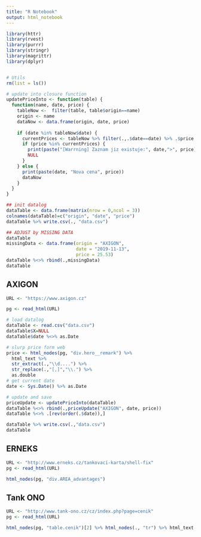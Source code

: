 ```yaml
---
title: "R Notebook"
output: html_notebook
---
```


```r
library(httr)
library(rvest)
library(purrr)
library(stringr)
library(magrittr)
library(dplyr)


# Utils
rm(list = ls())

# update into closure function
updatePriceInto <- function(table) {
  function(name, date, price) {
    tableNow <-  filter(table, table$origin==name)
    origin <- name
    dataNow <- data.frame(origin, date, price)
    
    if (date %in% tableNow$date) { 
      currentPrices <- tableNow %>% filter(.,.$date==date) %>% .$price
      if (price %in% currentPrices) {
        print(paste("[Warrning] Zaznam jiz existuje:", date,">", price))
        NULL
      }
    } else {
      print(paste(date, "Nova cena", price))
      dataNow
    } 
  } 
}
```

```r
## init datalog
dataTable <- data.frame(matrix(nrow = 0,ncol = 3))
colnames(dataTable)=c("origin", "date", "price")
dataTable %>% write.csv(., "data.csv")
```

```r
## ADJUST by MISSING DATA 
dataTable
missingData <- data.frame(origin = "AXIGON",
                          date = "2019-11-13",
                          price = 25.53)
dataTable %<>% rbind(.,missingData)
dataTable

```

## AXIGON
```r
URL <- "https://www.axigon.cz"

pg <- read_html(URL)

# load datalog
dataTable <- read.csv("data.csv")
dataTable$X=NULL
dataTable$date %<>% as.Date

# slurp price form web
price <- html_nodes(pg, "div.hero__remark") %>%
  html_text %>%
  str_extract(.,"\\d....") %>%
  str_replace(.,"[,]","\\.") %>% 
  as.double
# get current date
date <- Sys.Date() %>% as.Date

# update and save
priceUpdate <- updatePriceInto(dataTable)
dataTable %<>% rbind(.,priceUpdate("AXIGON", date, price))
dataTable %<>% .[rev(order(.$date)),]

dataTable %>% write.csv(.,"data.csv")
dataTable
```

## ERNEKS
```r
URL <- "http://www.erneks.cz/tankovaci-karta/shell-fix"
pg <- read_html(URL)

html_nodes(pg, "div.AREA_advantages")
```


## Tank ONO
```r
URL <- "http://www.tank-ono.cz/cz/index.php?page=cenik"
pg <- read_html(URL)

html_nodes(pg, "table.cenik")[2] %>% html_nodes(., "tr") %>% html_text %>% .[4]
```

